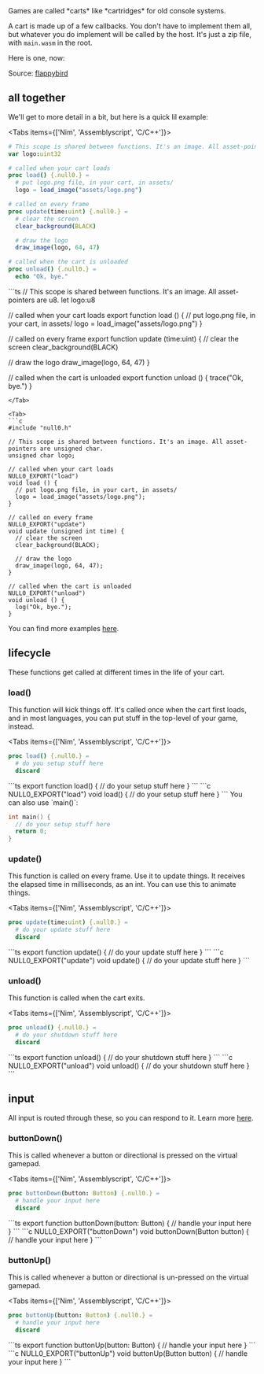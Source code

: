 
<Callout emoji="👾">
Games are called *carts* like *cartridges* for old console systems.
</Callout>

A cart is made up of a few callbacks. You don't have to implement them all, but whatever you do implement will be called by the host. It's just a zip file, with `main.wasm` in the root.

Here is one, now:

<Cart cart='/flappybird.null0' />

Source: [flappybird](https://github.com/notnullgames/null0/tree/main/src/carts/flappybird)

## all together

We'll get to more detail in a bit, but here is a quick lil example:

<Tabs items={['Nim', 'Assemblyscript', 'C/C++']}>
<Tab>
```nim
# This scope is shared between functions. It's an image. All asset-pointers are uint32.
var logo:uint32

# called when your cart loads
proc load() {.null0.} =
  # put logo.png file, in your cart, in assets/
  logo = load_image("assets/logo.png")

# called on every frame
proc update(time:uint) {.null0.} =
  # clear the screen
  clear_background(BLACK)

  # draw the logo
  draw_image(logo, 64, 47)

# called when the cart is unloaded
proc unload() {.null0.} =
  echo "Ok, bye."
```
</Tab>

<Tab>
```ts
// This scope is shared between functions. It's an image. All asset-pointers are u8.
let logo:u8

// called when your cart loads
export function load () {
  // put logo.png file, in your cart, in assets/
  logo = load_image("assets/logo.png")
}

// called on every frame
export function update (time:uint) {
  // clear the screen
  clear_background(BLACK)

  // draw the logo
  draw_image(logo, 64, 47)
}

// called when the cart is unloaded
export function unload () {
  trace("Ok, bye.")
}
```
</Tab>

<Tab>
```c
#include "null0.h"

// This scope is shared between functions. It's an image. All asset-pointers are unsigned char.
unsigned char logo;

// called when your cart loads
NULL0_EXPORT("load")
void load () {
  // put logo.png file, in your cart, in assets/
  logo = load_image("assets/logo.png");
}

// called on every frame
NULL0_EXPORT("update")
void update (unsigned int time) {
  // clear the screen
  clear_background(BLACK);

  // draw the logo
  draw_image(logo, 64, 47);
}

// called when the cart is unloaded
NULL0_EXPORT("unload")
void unload () {
  log("Ok, bye.");
}
```
</Tab>
</Tabs>

You can find more examples [here](https://github.com/notnullgames/null0/tree/main/src/carts).

## lifecycle

These functions get called at different times in the life of your cart.

### load()

This function will kick things off. It's called once when the cart first loads, and in most languages, you can put stuff in the top-level of your game, instead.

<Tabs items={['Nim', 'Assemblyscript', 'C/C++']}>
<Tab>
```nim
proc load() {.null0.} =
  # do you setup stuff here
  discard
```
</Tab>

<Tab>
```ts
export function load() {
  // do your setup stuff here
}
```
</Tab>

<Tab>
```c
NULL0_EXPORT("load")
void load() {
  // do your setup stuff here
}
```
You can also use `main()`:

```c
int main() {
  // do your setup stuff here
  return 0;
}
```

</Tab>
</Tabs>


### update()

This function is called on every frame. Use it to update things. It receives the elapsed time in milliseconds, as an int. You can use this to animate things.


<Tabs items={['Nim', 'Assemblyscript', 'C/C++']}>
<Tab>
```nim
proc update(time:uint) {.null0.} =
  # do your update stuff here
  discard
```
</Tab>

<Tab>
```ts
export function update() {
  // do your update stuff here
}
```
</Tab>

<Tab>
```c
NULL0_EXPORT("update")
void update() {
  // do your update stuff here
}
```
</Tab>
</Tabs>


### unload()

This function is called when the cart exits.


<Tabs items={['Nim', 'Assemblyscript', 'C/C++']}>
<Tab>
```nim
proc unload() {.null0.} =
  # do your shutdown stuff here
  discard
```
</Tab>

<Tab>
```ts
export function unload() {
  // do your shutdown stuff here
}
```
</Tab>

<Tab>
```c
NULL0_EXPORT("unload")
void unload() {
  // do your shutdown stuff here
}
```
</Tab>
</Tabs>

## input

All input is routed through these, so you can respond to it. Learn more [here](input).

### buttonDown()

This is called whenever a button or directional is pressed on the virtual gamepad.

<Tabs items={['Nim', 'Assemblyscript', 'C/C++']}>
<Tab>
```nim
proc buttonDown(button: Button) {.null0.} =
  # handle your input here
  discard
```
</Tab>

<Tab>
```ts
export function buttonDown(button: Button) {
  // handle your input here
}
```
</Tab>

<Tab>
```c
NULL0_EXPORT("buttonDown")
void buttonDown(Button button) {
  // handle your input here
}
```
</Tab>
</Tabs>


### buttonUp()

This is called whenever a button or directional is un-pressed on the virtual gamepad.

<Tabs items={['Nim', 'Assemblyscript', 'C/C++']}>
<Tab>
```nim
proc buttonUp(button: Button) {.null0.} =
  # handle your input here
  discard
```
</Tab>

<Tab>
```ts
export function buttonUp(button: Button) {
  // handle your input here
}
```
</Tab>

<Tab>
```c
NULL0_EXPORT("buttonUp")
void buttonUp(Button button) {
  // handle your input here
}
```
</Tab>
</Tabs>

